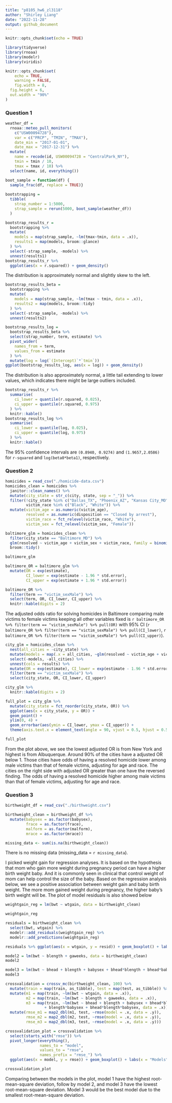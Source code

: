 ```yaml
---
title: "p8105_hw6_zl3118"
author: "Shirley Liang"
date: "2022-11-28"
output: github_document
---
```


```r

knitr::opts_chunk$set(echo = TRUE)

library(tidyverse)
library(rnoaa)
library(modelr)
library(viridis)

knitr::opts_chunk$set(
	echo = TRUE,
	warning = FALSE,
	fig.width = 8, 
  fig.height = 6,
  out.width = "90%"
)

```
### Question 1

```r

weather_df = 
  rnoaa::meteo_pull_monitors(
    c("USW00094728"),
    var = c("PRCP", "TMIN", "TMAX"), 
    date_min = "2017-01-01",
    date_max = "2017-12-31") %>%
  mutate(
    name = recode(id, USW00094728 = "CentralPark_NY"),
    tmin = tmin / 10,
    tmax = tmax / 10) %>%
  select(name, id, everything())

boot_sample = function(df) {
  sample_frac(df, replace = TRUE)}
  
bootstrapping = 
  tibble(
    strap_number = 1:5000,
    strap_sample = rerun(5000, boot_sample(weather_df))
  )

bootstrap_results_r = 
  bootstrapping %>% 
  mutate(
    models = map(strap_sample, ~lm(tmax~tmin, data = .x)), 
    results1 = map(models, broom::glance)
  ) %>%
  select(-strap_sample, -models) %>% 
  unnest(results1)
bootstrap_results_r %>% 
  ggplot(aes(x = r.squared)) + geom_density()

```

The distribution is approximately normal and slightly skew to the left. 

```r

bootstrap_results_beta = 
  bootstrapping %>% 
  mutate(
    models = map(strap_sample, ~lm(tmax ~ tmin, data = .x)),
    results2 = map(models, broom::tidy)
  ) %>% 
  select(-strap_sample, -models) %>% 
  unnest(results2)

bootstrap_results_log = 
  bootstrap_results_beta %>% 
  select(strap_number, term, estimate) %>% 
  pivot_wider(
    names_from = term, 
    values_from = estimate
  ) %>% 
  mutate(log = log(`(Intercept)`*`tmin`))
ggplot(bootstrap_results_log, aes(x = log)) + geom_density()

```
The distribution is also approximately normal, a little tail extending to lower values, which indicates there might be large outliers included. 

```r

bootstrap_results_r %>% 
  summarise(
    ci_lower = quantile(r.squared, 0.025),
    ci_upper = quantile(r.squared, 0.975)
  ) %>% 
  knitr::kable()
bootstrap_results_log %>% 
  summarise(
    ci_lower = quantile(log, 0.025), 
    ci_upper = quantile(log, 0.975)
  ) %>% 
  knitr::kable()

```
The 95% confidence intervals are `(0.8940, 0.9274)` and `(1.9657,2.0586)` for `r-squared` and `log(beta0*beta1)`, respectively. 

### Question 2

```r

homicides = read_csv("./homicide-data.csv")
homicides_clean = homicides %>% 
  janitor::clean_names() %>% 
  mutate(city_state = str_c(city, state, sep = "_")) %>% 
  filter(!city_state %in% c("Dallas_TX", "Phoenix_AZ", "Kansas City_MO", "Tulsa_AL"), 
         victim_race %in% c("Black", "White")) %>% 
  mutate(victim_age = as.numeric(victim_age),
         resolved = as.numeric(disposition == "Closed by arrest"),
         victim_race = fct_relevel(victim_race, "White"),
         victim_sex = fct_relevel(victim_sex, "Female"))

baltimore_glm = homicides_clean %>% 
  filter(city_state == "Baltimore_MD") %>% 
  glm(resolved ~ victim_age + victim_sex + victim_race, family = binomial(), data = .) %>% 
  broom::tidy()

baltimore_glm

baltimore_OR = baltimore_glm %>% 
  mutate(OR = exp(estimate),
         CI_lower = exp(estimate - 1.96 * std.error),
         CI_upper = exp(estimate + 1.96 * std.error))

baltimore_OR %>%
  filter(term == "victim_sexMale") %>%
  select(term, OR, CI_lower, CI_upper) %>% 
  knitr::kable(digits = 2)

```

The adjusted odds ratio for solving homicides in Baltimore comparing male victims to female victims keeping all other variables fixed is `r baltimore_OR %>% filter(term == "victim_sexMale") %>% pull(OR)` with 95% CI (`r baltimore_OR %>% filter(term == "victim_sexMale") %>% pull(CI_lower)`, `r baltimore_OR %>% filter(term == "victim_sexMale") %>% pull(CI_upper)`). 

```r

city_glm = homicides_clean %>% 
  nest(all_cities = -city_state) %>%
  mutate(models = map(.x = all_cities, ~glm(resolved ~ victim_age + victim_sex + victim_race, family = binomial(), data = .)), results = map(models, broom::tidy)) %>% 
  select(-models, -all_cities) %>% 
  unnest(cols = results) %>% 
  mutate(OR = exp(estimate), CI_lower = exp(estimate - 1.96 * std.error), CI_upper = exp(estimate + 1.96 * std.error)) %>% 
  filter(term == "victim_sexMale") %>% 
  select(city_state, OR, CI_lower, CI_upper)

city_glm %>% 
  knitr::kable(digits = 2)

```

```r

full_plot = city_glm %>% 
  mutate(city_state = fct_reorder(city_state, OR)) %>% 
  ggplot(aes(x = city_state, y = OR)) +
  geom_point() +
  ylim(0, 4) +
  geom_errorbar(aes(ymin = CI_lower, ymax = CI_upper)) + 
  theme(axis.text.x = element_text(angle = 90, vjust = 0.5, hjust = 0.5))

full_plot

```

From the plot above, we see the lowest adjusted OR is from New York and highest is from Albuquerque. Around 90% of the cities have a adjusted OR below 1. Those cities have odds of having a resolved homicide lower among male victims than that of female victims, adjusting for  age and race. The cities on the right side with adjusted OR greater than one have the reversed finding. The odds of having a resolved homicide higher among male victims than that of female victims, adjusting for  age and race.

### Question 3

```r

birthweight_df = read_csv("./birthweight.csv")

birthweight_clean = birthweight_df %>% 
  mutate(babysex = as.factor(babysex),
         frace = as.factor(frace),
         malform = as.factor(malform),
         mrace = as.factor(mrace)) 

missing_data <- sum(is.na(birthweight_clean))

```
There is no missing data (missing_data = `r missing_data`).

I picked weight gain for regression analyses. It is based on the hypothesis that mom who gain more weight during pregnancy period can have a higher birth weight baby. And it is commonly seen in clinical that control weight of mom can help control the size of the baby. Based on the regression analysis below, we see a positive association between weight gain and baby birth weight. The more mom gained weight during pregnancy, the higher baby's birth weight will be. The plot of model residuals is also showed below

```r

weightgain_reg = lm(bwt ~ wtgain, data = birthweight_clean)

weightgain_reg

residuals = birthweight_clean %>% 
  select(bwt, wtgain) %>% 
  modelr::add_residuals(weightgain_reg) %>% 
  modelr::add_predictions(weightgain_reg)

residuals %>% ggplot(aes(x = wtgain, y = resid)) + geom_boxplot() + labs(x = "weight gain during pregnancy", y = "residual")

```

```r

model2 = lm(bwt ~ blength + gaweeks, data = birthweight_clean)
model2

model3 = lm(bwt ~ bhead + blength + babysex + bhead*blength + bhead*babysex + blength*babysex + bhead*blength*babysex, data = birthweight_clean)
model3

```

```r

crossvalidation = crossv_mc(birthweight_clean, 100) %>% 
  mutate(train = map(train, as_tibble), test = map(test, as_tibble)) %>% 
  mutate(m1 = map(train, ~lm(bwt ~ wtgain, data = .x)), 
         m2 = map(train, ~lm(bwt ~ blength + gaweeks, data = .x)), 
         m3 = map(train, ~lm(bwt ~ bhead + blength + babysex + bhead*blength + bhead*babysex 
                 + blength*babysex + bhead*blength*babysex, data = .x))) %>% 
  mutate(rmse_m1 = map2_dbl(m1, test, ~rmse(model = .x, data = .y)), 
         rmse_m2 = map2_dbl(m2, test, ~rmse(model = .x, data = .y)), 
         rmse_m3 = map2_dbl(m3, test, ~rmse(model = .x, data = .y)))

crossvalidation_plot = crossvalidation %>% 
  select(starts_with("rmse")) %>% 
  pivot_longer(everything(), 
               names_to = "model",
               values_to = "rmse",
               names_prefix = "rmse_") %>% 
  ggplot(aes(x = model, y = rmse)) + geom_boxplot() + labs(x = "Models", y = "Root-mean-square deviation")

crossvalidation_plot

```

Comparing between the models in the plot, model 1 have the highest root-mean-square deviation, follow by model 2, and model 3 have the lowest root-mean-square deviation. Model 3 would be the best model due to the smallest root-mean-square deviation.